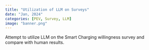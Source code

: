 ```yaml
---
title: "Utilization of LLM on Surveys"
date: "Jan, 2024"
categories: [PEV, Survey, LLM]
image: "banner.png"
---
```


Attempt to utilize LLM on the Smart Charging willingness survey and compare with human results.
